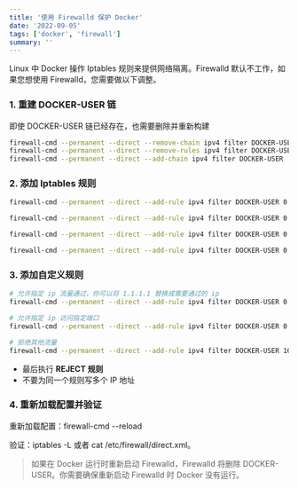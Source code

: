 ```yaml
---
title: '使用 Firewalld 保护 Docker'
date: '2022-09-05'
tags: ['docker', 'firewall']
summary: ''
---
```


Linux 中 Docker 操作 Iptables 规则来提供网络隔离。Firewalld 默认不工作，如果您想使用 Firewalld，您需要做以下调整。

### 1. 重建 DOCKER-USER 链

即使 DOCKER-USER 链已经存在，也需要删除并重新构建

```bash
firewall-cmd --permanent --direct --remove-chain ipv4 filter DOCKER-USER
firewall-cmd --permanent --direct --remove-rules ipv4 filter DOCKER-USER
firewall-cmd --permanent --direct --add-chain ipv4 filter DOCKER-USER
```

### 2. 添加 Iptables 规则

```bash
firewall-cmd --permanent --direct --add-rule ipv4 filter DOCKER-USER 0 -i docker0 -j ACCEPT -m comment --comment "allows incoming from docker"

firewall-cmd --permanent --direct --add-rule ipv4 filter DOCKER-USER 0 -i docker0 -o eth0 -j ACCEPT -m comment --comment "allows docker to eth0"

firewall-cmd --permanent --direct --add-rule ipv4 filter DOCKER-USER 0 -m conntrack --ctstate RELATED,ESTABLISHED -j ACCEPT -m comment --comment "allows docker containers to connect to the outside world"

firewall-cmd --permanent --direct --add-rule ipv4 filter DOCKER-USER 0 -j RETURN -s 172.17.0.0/16 -m comment --comment "allow internal docker communication"
```

### 3. 添加自定义规则

```bash
# 允许指定 ip 流量通过，你可以将 1.1.1.1 替换成需要通过的 ip
firewall-cmd --permanent --direct --add-rule ipv4 filter DOCKER-USER 0 -s 1.1.1.1/32 -j ACCEPT

# 允许指定 ip 访问指定端口
firewall-cmd --permanent --direct --add-rule ipv4 filter DOCKER-USER 0 -p tcp -m multiport --dports 80,443 -s 1.1.1.1/32 -j ACCEPT

# 拒绝其他流量
firewall-cmd --permanent --direct --add-rule ipv4 filter DOCKER-USER 10 -j REJECT --reject-with icmp-host-unreachable -m comment --comment "reject all other traffic"
```

- 最后执行 **REJECT 规则**
- 不要为同一个规则写多个 IP 地址

### 4. 重新加载配置并验证

重新加载配置：firewall-cmd --reload

验证：iptables -L 或者 cat /etc/firewall/direct.xml。

> 如果在 Docker 运行时重新启动 Firewalld，Firewalld 将删除 DOCKER-USER。你需要确保重新启动 Firewalld 时 Docker 没有运行。

